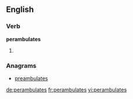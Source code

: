 ==English==

===Verb===
'''perambulates'''

# {{en-third-person singular of|perambulate}}

===Anagrams===
* [[preambulates#English|preambulates]]

[[de:perambulates]]
[[fr:perambulates]]
[[vi:perambulates]]